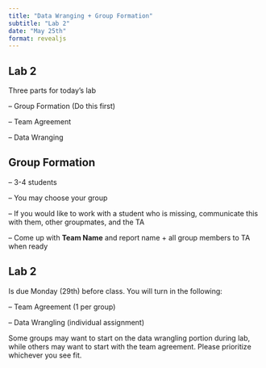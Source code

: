 ```yaml
---
title: "Data Wranging + Group Formation"
subtitle: "Lab 2"
date: "May 25th"
format: revealjs
---
```


## Lab 2 

Three parts for today's lab

-- Group Formation (Do this first)

-- Team Agreement 

-- Data Wranging 

## Group Formation 

-- 3-4 students

-- You may choose your group 

-- If you would like to work with a student who is missing, communicate this with them, other groupmates, and the TA

-- Come up with **Team Name** and report name + all group members to TA when ready

## Lab 2 

Is due Monday (29th) before class. You will turn in the following:

-- Team Agreement (1 per group)

-- Data Wrangling (individual assignment)

Some groups may want to start on the data wrangling portion during lab, while others may want to start with the team agreement. Please prioritize whichever you see fit.  

